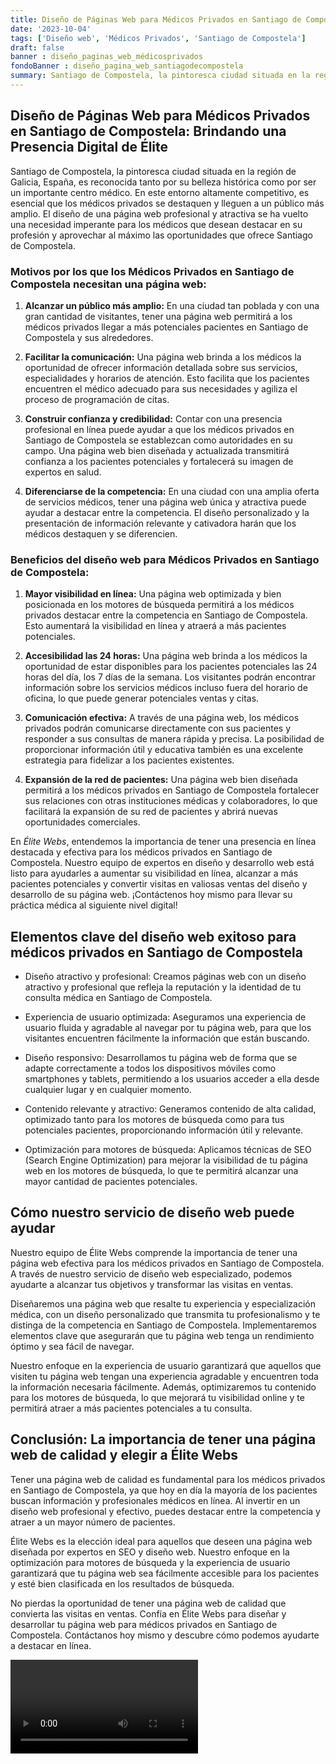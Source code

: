 ```yaml
---
title: Diseño de Páginas Web para Médicos Privados en Santiago de Compostela
date: '2023-10-04'
tags: ['Diseño web', 'Médicos Privados', 'Santiago de Compostela']
draft: false
banner : diseño_paginas_web_médicosprivados
fondoBanner : diseño_pagina_web_santiagodecompostela
summary: Santiago de Compostela, la pintoresca ciudad situada en la región de Galicia, España, es reconocida tanto por su belleza histórica como por ser un importante centro médico. En este entorno altamente competitivo, es esencial que los médicos privados se destaquen y lleguen a un público más amplio. El diseño de una página web profesional y atractiva se ha vuelto una necesidad imperante para los médicos que desean destacar en su profesión y aprovechar al máximo las oportunidades que ofrece Santiago de Compostela.
---
```


## **Diseño de Páginas Web para Médicos Privados en Santiago de Compostela: Brindando una Presencia Digital de Élite**

Santiago de Compostela, la pintoresca ciudad situada en la región de Galicia, España, es reconocida tanto por su belleza histórica como por ser un importante centro médico. En este entorno altamente competitivo, es esencial que los médicos privados se destaquen y lleguen a un público más amplio. El diseño de una página web profesional y atractiva se ha vuelto una necesidad imperante para los médicos que desean destacar en su profesión y aprovechar al máximo las oportunidades que ofrece Santiago de Compostela.

### **Motivos por los que los Médicos Privados en Santiago de Compostela necesitan una página web:**

1. **Alcanzar un público más amplio:** En una ciudad tan poblada y con una gran cantidad de visitantes, tener una página web permitirá a los médicos privados llegar a más potenciales pacientes en Santiago de Compostela y sus alrededores.

2. **Facilitar la comunicación:** Una página web brinda a los médicos la oportunidad de ofrecer información detallada sobre sus servicios, especialidades y horarios de atención. Esto facilita que los pacientes encuentren el médico adecuado para sus necesidades y agiliza el proceso de programación de citas.

3. **Construir confianza y credibilidad:** Contar con una presencia profesional en línea puede ayudar a que los médicos privados en Santiago de Compostela se establezcan como autoridades en su campo. Una página web bien diseñada y actualizada transmitirá confianza a los pacientes potenciales y fortalecerá su imagen de expertos en salud.

4. **Diferenciarse de la competencia:** En una ciudad con una amplia oferta de servicios médicos, tener una página web única y atractiva puede ayudar a destacar entre la competencia. El diseño personalizado y la presentación de información relevante y cativadora harán que los médicos destaquen y se diferencien.

### **Beneficios del diseño web para Médicos Privados en Santiago de Compostela:**

1. **Mayor visibilidad en línea:** Una página web optimizada y bien posicionada en los motores de búsqueda permitirá a los médicos privados destacar entre la competencia en Santiago de Compostela. Esto aumentará la visibilidad en línea y atraerá a más pacientes potenciales.

2. **Accesibilidad las 24 horas:** Una página web brinda a los médicos la oportunidad de estar disponibles para los pacientes potenciales las 24 horas del día, los 7 días de la semana. Los visitantes podrán encontrar información sobre los servicios médicos incluso fuera del horario de oficina, lo que puede generar potenciales ventas y citas.

3. **Comunicación efectiva:** A través de una página web, los médicos privados podrán comunicarse directamente con sus pacientes y responder a sus consultas de manera rápida y precisa. La posibilidad de proporcionar información útil y educativa también es una excelente estrategia para fidelizar a los pacientes existentes.

4. **Expansión de la red de pacientes:** Una página web bien diseñada permitirá a los médicos privados en Santiago de Compostela fortalecer sus relaciones con otras instituciones médicas y colaboradores, lo que facilitará la expansión de su red de pacientes y abrirá nuevas oportunidades comerciales.

En *Élite Webs*, entendemos la importancia de tener una presencia en línea destacada y efectiva para los médicos privados en Santiago de Compostela. Nuestro equipo de expertos en diseño y desarrollo web está listo para ayudarles a aumentar su visibilidad en línea, alcanzar a más pacientes potenciales y convertir visitas en valiosas ventas del diseño y desarrollo de su página web. ¡Contáctenos hoy mismo para llevar su práctica médica al siguiente nivel digital!

<GifSeo />

<Cta />

## Elementos clave del diseño web exitoso para médicos privados en Santiago de Compostela

- Diseño atractivo y profesional: Creamos páginas web con un diseño atractivo y profesional que refleja la reputación y la identidad de tu consulta médica en Santiago de Compostela.

- Experiencia de usuario optimizada: Aseguramos una experiencia de usuario fluida y agradable al navegar por tu página web, para que los visitantes encuentren fácilmente la información que están buscando.

- Diseño responsivo: Desarrollamos tu página web de forma que se adapte correctamente a todos los dispositivos móviles como smartphones y tablets, permitiendo a los usuarios acceder a ella desde cualquier lugar y en cualquier momento.

- Contenido relevante y atractivo: Generamos contenido de alta calidad, optimizado tanto para los motores de búsqueda como para tus potenciales pacientes, proporcionando información útil y relevante.

- Optimización para motores de búsqueda: Aplicamos técnicas de SEO (Search Engine Optimization) para mejorar la visibilidad de tu página web en los motores de búsqueda, lo que te permitirá alcanzar una mayor cantidad de pacientes potenciales.

## Cómo nuestro servicio de diseño web puede ayudar

Nuestro equipo de Élite Webs comprende la importancia de tener una página web efectiva para los médicos privados en Santiago de Compostela. A través de nuestro servicio de diseño web especializado, podemos ayudarte a alcanzar tus objetivos y transformar las visitas en ventas.

Diseñaremos una página web que resalte tu experiencia y especialización médica, con un diseño personalizado que transmita tu profesionalismo y te distinga de la competencia en Santiago de Compostela. Implementaremos elementos clave que asegurarán que tu página web tenga un rendimiento óptimo y sea fácil de navegar.

Nuestro enfoque en la experiencia de usuario garantizará que aquellos que visiten tu página web tengan una experiencia agradable y encuentren toda la información necesaria fácilmente. Además, optimizaremos tu contenido para los motores de búsqueda, lo que mejorará tu visibilidad online y te permitirá atraer a más pacientes potenciales a tu consulta.

## Conclusión: La importancia de tener una página web de calidad y elegir a Élite Webs

Tener una página web de calidad es fundamental para los médicos privados en Santiago de Compostela, ya que hoy en día la mayoría de los pacientes buscan información y profesionales médicos en línea. Al invertir en un diseño web profesional y efectivo, puedes destacar entre la competencia y atraer a un mayor número de pacientes.

Élite Webs es la elección ideal para aquellos que deseen una página web diseñada por expertos en SEO y diseño web. Nuestro enfoque en la optimización para motores de búsqueda y la experiencia de usuario garantizará que tu página web sea fácilmente accesible para los pacientes y esté bien clasificada en los resultados de búsqueda.

No pierdas la oportunidad de tener una página web de calidad que convierta las visitas en ventas. Confía en Élite Webs para diseñar y desarrollar tu página web para médicos privados en Santiago de Compostela. Contáctanos hoy mismo y descubre cómo podemos ayudarte a destacar en línea.

<Video />

<CtaBot job='Médicos Privados' city='Santiago de Compostela'/>

<Gmaps query='Santiago de Compostela+españa+maps' />